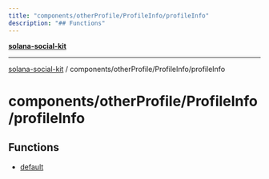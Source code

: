```yaml
---
title: "components/otherProfile/ProfileInfo/profileInfo"
description: "## Functions"
---
```


[**solana-social-kit**](../../../../README.mdx)

***

[solana-social-kit](../../../../README.mdx) / components/otherProfile/ProfileInfo/profileInfo

# components/otherProfile/ProfileInfo/profileInfo

## Functions

- [default](functions/default.mdx)
